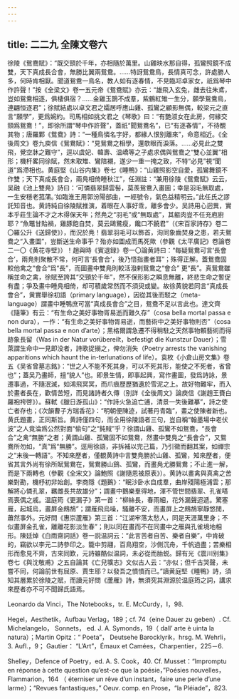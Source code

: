 ```yaml
---
---
---
```

title: 二二九 全陳文卷六
---




徐陵《鴛鴦賦》：“既交頸於千年，亦相隨於萬里。山雞映水那自得，孤鸞照鏡不成雙，天下真成長合會，無勝比翼兩鴛鴦。……特訝鴛鴦鳥，長情真可念，許處勝人多，何時肯相厭。聞道鴛鴦一鳥名，教人如有逐春情，不見臨邛卓家女，祇爲琴中作許聲！”按《全梁文》卷一五元帝《鴛鴦賦》亦云：“雄飛入玄兔，雌去往朱鳶，豈如鴛鴦相逐，俱棲俱宿？……金雞玉鵲不成羣，紫鶴紅雉一生分，願學鴛鴦鳥，連翩恒逐君”；徐賦結處以卓文君之孀居呼應山雞、孤鸞之顧影無偶，較梁元之直言“願學”，更爲婉約。司馬相如挑文君之《琴歌》曰：“有艷淑女在此房，何緣交頸爲鴛鴦！”，即徐所謂“琴中作許聲”，蓋祇“聞鴛鴦名”，已“有逐春情”，不待覩其物；唐羅鄴《鴛鴦》詩：“一種鳥憐名字好，都緣人恨别離來”，命意相近。《全後周文》卷九庾信《鴛鴦賦》：“見鴛鴦之相學，還欹眼而淚落。……必見此之雙飛，覺空牀之難守”，逕以虞妃、韓壽、温嶠等之孑處求偶與鴛鴦之“雙心並翼”相形；機杆畧同徐賦，然未取雉、鸞陪襯，遂少一重一掩之致，不特“必見”視“聞道”爲滯相也。黄庭堅《山谷内集》卷七《睡鴨》：“山雞照影空自愛，孤鸞舞鏡不作雙；天下真成長會合，兩鳧相倚睡秋江”，任淵註：“兼用徐陵《鴛鴦賦》云云，吴融《池上雙鳧》詩曰：‘可憐翡翠歸雲髻，莫羨鴛鴦入畫圖；幸是羽毛無取處，一生安穩老菰蒲。’如臨淮王用郭汾陽部曲，一經號令，氣色益精明云。”此任氏之謬託知音也。黄詩純自徐陵賦推演，着眼在人事好乖，離多會少。吴詩用心迥異，實本乎莊生論不才之木得保天年；然鳧之“羽毛”或“無取處”，其軀肉豈不任充庖廚耶？“魚鼈甘貽禍，雞豚飽自焚，莫云鷗鷺瘦，饞口不饒君”（《宋百家詩存》卷二〇羅公升《送歸使》），而況於鳧！翡翠羽毛可以飾首，洵同象齒焚身之患，若夫鴛鴦之“入畫圖”，豈斷送生命事乎？殆亦如圖成而馬死歟（參觀《太平廣記》卷論卷二一〇《黄花寺壁》）！趙與時《賓退録》卷一〇論黄詩曰：“每疑鴛鴦可言‘長會合’，兩鳧則聚散不常，何可言‘長會合’，後乃悟指畫者耳”；殊得正解。蓋鴛鴦固較他禽之“會合”爲“長”，而圖畫中雙鳧則較活潑剌鴛鴦之“會合” 更“長”。真鴛鴦雖稱並命之禽，徐賦至誇其“交頸於千年”，然不保形影之瞬息無離，終悲生命之暫促有盡；爭及畫中睡鳧相倚，却可積歲常然而不須臾或變。故徐黄貌若同言“真成長會合”，黄實舉徐初語（primary language），因從其後而駁之（meta- language）謂畫中睡鴨庶可當“真成長會合”之目，鴛鴦不足以言此也。達文齊《隨筆》有云：“有生命之美好事物胥易逝而難久存”（cosa bella mortal passa e non dura），一作：“有生命之美好事物胥易逝，而藝術中之美好事物則否”（cosa bella mortal passa e non d’arte）；黑格爾謂急遷不得稍駐之天然事物賴藝術而得跡象長留（Was in der Natur vorübereilt，befestigt die Kunstzur Dauer）；雪萊謂生命中一見即没者，詩歌捉搦之，俾勿消失（Poetry arrests the vanishing apparitions which haunt the in-terlunations of life）。袁枚《小倉山房文集》卷五《吴省曾墓志銘》：“世之人不能不死其身，可以不死其形，能使之不死者，省曾也”；蓋吴乃畫師，擅“貌人”也。即景生情，即事起興，寫作畫圖，發爲詩詠，景遷事過，不隨泯滅，如鴻飛冥冥，而爪痕歷歷猶遺於雪泥之上。故好物難牢，而入於畫者長在，歡情苦短，而見諸詩者久傳（别詳《全後周文》論庾信《謝趙王賚白羅袍袴啓》）。蘇軾《臘日游孤山》：“作詩火急追亡逋，清景一失後難摹”，詩之使亡者存也；《次韻曹子方瑞香花》：“明朝便陳迹，試著丹青臨”，畫之使陳者新也。黄氏題畫，正同斯旨。黄詩僅四句，而全用徐陵語者三句，豈自稱“翰墨場中老伏波”之人竟淪爲公然對面“偷句”之“鈍賊”乎？徐謂山雞、孤鸞不如鴛鴦，“長會合”之禽“無勝”之者；黄謂山雞、孤鸞固不如鴛鴦，然畫中雙鳧之“長會合”，又鴛鴦所勿如，“真”爲“無勝”。逕用徐語，非拆補以完己篇，乃引徵而翻其案，如禪宗之“末後一轉語”。不知來歷者，僅覩黄詩中言雙鳧勝於山雞、孤鸞，知來歷者，便省其言外尚有徐所賦鴛鴦在，鴛鴦勝山鷄、孤鸞，而畫鳧尤勝鴛鴦；不止進一解，而是下兩轉也（參觀《全宋文》論鮑照《謝隨恩被原表》）。黄詩以畫禽與真禽之苦樂對勘，機杼初非始創。李商隱《題鵝》：“眠沙卧水自成羣，曲岸殘陽極浦雲；那解將心憐孔翠，羈雌長共故雄分”；謂畫中鵝樂羣得地，渾不管世間翡翠、孔雀嗒焉喪偶之戚。温庭筠《更漏子》第一首：“柳絲長，春雨細，花外漏聲迢遞。驚塞雁，起城烏，畫屏金鷓鴣”；謂雁飛烏噪，騷離不安，而畫屏上之鷓鴣寧靜悠閒，蕭然事外。元好問《惠崇蘆雁》第三首：“江湖牢落太愁人，同是天涯萬里身；不似畫屏金孔雀，離離花影淡生春”；則以同在畫而不在同畫中之雁與孔雀境地相形。陳廷焯《白雨齋詞話》卷一説温詞云：“此言苦者自苦、樂者自樂”，中肯破的，竊欲以李元二詩參印之。籠中剪翮，百鳥翔空，沙側沉舟，千帆過盡；苦樂相形而愈見不齊，古來同歎，元詩雖酷似温詞，未必從而胎蜕。歸有光《震川别集》卷七《與沈敬甫》之五自論其《亡兒壙志》文似古人云：“亦似；但千古哭聲，未嘗不同，何論前世有屈原、賈生耶？以發吾之憤憤而已。”讀黄庭堅《睡鴨》詩，須知其層累於徐陵之賦，而讀元好問《蘆雁》詩，無須究其淵源於温庭筠之詞，講求來歷者亦不可不聞歸氏語焉。

Leonardo da Vinci，The Notebooks，tr. E. McCurdy，I，98.

Hegel，Aesthetik，Aufbau Verlag，189；cf. 74（eine Dauer zu geben）. Cf. Michelangelo， Sonnets， ed. J. A. Symonds，19（ dall’ arte è uinta la natura）；Martin Opitz：“ Poeta”， Deutsehe Barocklyrik，hrsg. M. Wehrli， 3. Aufl.，9； Gautier： “L’Art”，Émaux et Camées，Charpentier，225－6.

Shelley，Defence of Poetry，ed. A. S. Cook，40. Cf. Musset：“Impromptu en réponse à cette question qu’est-ce que la poésie，”Poésies nouvelles，Flammarion，164 （ éterniser un rêve d’un instant，faire une perle d’une larme）；“Revues fantastiques，” Oeuv. comp. en Prose，“la Pléiade”，823.